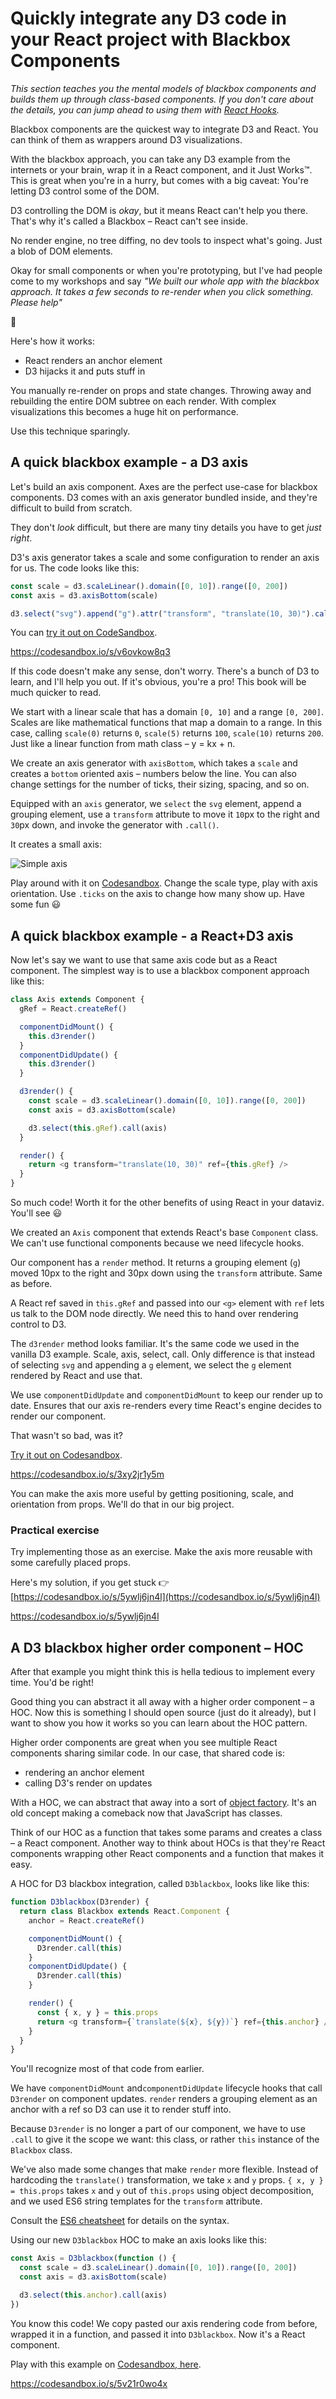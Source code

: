 
# Quickly integrate any D3 code in your React project with Blackbox Components

_This section teaches you the mental models of blackbox components and builds them up through class-based components. If you don't care about the details, you can jump ahead to using them with [React Hooks](/building-blocks/5)._

<Vimeo id={424606537} />

Blackbox components are the quickest way to integrate D3 and React. You can
think of them as wrappers around D3 visualizations.

With the blackbox approach, you can take any D3 example from the internets or
your brain, wrap it in a React component, and it Just Works™. This is great
when you're in a hurry, but comes with a big caveat: You're letting D3 control
some of the DOM.

D3 controlling the DOM is _okay_, but it means React can't help you there.
That's why it's called a Blackbox – React can't see inside.

No render engine, no tree diffing, no dev tools to inspect what's going. Just a
blob of DOM elements.

Okay for small components or when you're prototyping, but I've had people come
to my workshops and say _"We built our whole app with the blackbox approach. It
takes a few seconds to re-render when you click something. Please help"_

🤔

Here's how it works:

- React renders an anchor element
- D3 hijacks it and puts stuff in

You manually re-render on props and state changes. Throwing away and rebuilding
the entire DOM subtree on each render. With complex visualizations this becomes
a huge hit on performance.

Use this technique sparingly.

## A quick blackbox example - a D3 axis

<Vimeo id={424606250} />

Let's build an axis component. Axes are the perfect use-case for blackbox
components. D3 comes with an axis generator bundled inside, and they're
difficult to build from scratch.

They don't _look_ difficult, but there are many tiny details you have to get
_just right_.

D3's axis generator takes a scale and some configuration to render an axis for
us. The code looks like this:

```javascript
const scale = d3.scaleLinear().domain([0, 10]).range([0, 200])
const axis = d3.axisBottom(scale)

d3.select("svg").append("g").attr("transform", "translate(10, 30)").call(axis)
```

You can [try it out on CodeSandbox](https://codesandbox.io/s/v6ovkow8q3).

https://codesandbox.io/s/v6ovkow8q3

If this code doesn't make any sense, don't worry. There's a bunch of D3 to
learn, and I'll help you out. If it's obvious, you're a pro! This book will be
much quicker to read.

We start with a linear scale that has a domain `[0, 10]` and a range
`[0, 200]`. Scales are like mathematical functions that map a domain to a
range. In this case, calling `scale(0)` returns `0`, `scale(5)` returns `100`,
`scale(10)` returns `200`. Just like a linear function from math class – y =
kx + n.

We create an axis generator with `axisBottom`, which takes a `scale` and
creates a `bottom` oriented axis – numbers below the line. You can also change
settings for the number of ticks, their sizing, spacing, and so on.

Equipped with an `axis` generator, we `select` the `svg` element, append a
grouping element, use a `transform` attribute to move it `10`px to the right
and `30`px down, and invoke the generator with `.call()`.

It creates a small axis:

![Simple axis](https://raw.githubusercontent.com/Swizec/react-d3js-es6-ebook/2018-version/manuscript/resources/images/es6v2/simple-axis.png)

Play around with it on [Codesandbox](https://codepen.io/swizec/pen/YGoYBM).
Change the scale type, play with axis orientation. Use `.ticks` on the axis to
change how many show up. Have some fun 😃

## A quick blackbox example - a React+D3 axis

<Vimeo id={424605514} />

Now let's say we want to use that same axis code but as a React component. The
simplest way is to use a blackbox component approach like this:

```javascript
class Axis extends Component {
  gRef = React.createRef()

  componentDidMount() {
    this.d3render()
  }
  componentDidUpdate() {
    this.d3render()
  }

  d3render() {
    const scale = d3.scaleLinear().domain([0, 10]).range([0, 200])
    const axis = d3.axisBottom(scale)

    d3.select(this.gRef).call(axis)
  }

  render() {
    return <g transform="translate(10, 30)" ref={this.gRef} />
  }
}
```

So much code! Worth it for the other benefits of using React in your dataviz.
You'll see 😃

We created an `Axis` component that extends React's base `Component` class. We
can't use functional components because we need lifecycle hooks.

Our component has a `render` method. It returns a grouping element (`g`) moved
10px to the right and 30px down using the `transform` attribute. Same as
before.

A React ref saved in `this.gRef` and passed into our `<g>` element with `ref`
lets us talk to the DOM node directly. We need this to hand over rendering
control to D3.

The `d3render` method looks familiar. It's the same code we used in the vanilla
D3 example. Scale, axis, select, call. Only difference is that instead of
selecting `svg` and appending a `g` element, we select the `g` element rendered
by React and use that.

We use `componentDidUpdate` and `componentDidMount` to keep our render up to
date. Ensures that our axis re-renders every time React's engine decides to
render our component.

That wasn't so bad, was it?

[Try it out on Codesandbox](https://codesandbox.io/s/3xy2jr1y5m).

https://codesandbox.io/s/3xy2jr1y5m

You can make the axis more useful by getting positioning, scale, and
orientation from props. We'll do that in our big project.

### Practical exercise

Try implementing those as an exercise. Make the axis more reusable with some
carefully placed props.

Here's my solution, if you get stuck 👉
[https://codesandbox.io/s/5ywlj6jn4l](https://codesandbox.io/s/5ywlj6jn4l)

https://codesandbox.io/s/5ywlj6jn4l

<Vimeo id={424606063} />

## A D3 blackbox higher order component – HOC

<Vimeo id={424605202} />

After that example you might think this is hella tedious to implement every
time. You'd be right!

Good thing you can abstract it all away with a higher order component – a HOC.
Now this is something I should open source (just do it already), but I want to
show you how it works so you can learn about the HOC pattern.

Higher order components are great when you see multiple React components
sharing similar code. In our case, that shared code is:

- rendering an anchor element
- calling D3's render on updates

With a HOC, we can abstract that away into a sort of [object factory](https://en.wikipedia.org/wiki/Factory_method_pattern). It's an old concept making a comeback now that JavaScript has classes.

Think of our HOC as a function that takes some params and creates a class – a
React component. Another way to think about HOCs is that they're React
components wrapping other React components and a function that makes it easy.

A HOC for D3 blackbox integration, called `D3blackbox`, looks like like this:

```javascript
function D3blackbox(D3render) {
  return class Blackbox extends React.Component {
    anchor = React.createRef()

    componentDidMount() {
      D3render.call(this)
    }
    componentDidUpdate() {
      D3render.call(this)
    }

    render() {
      const { x, y } = this.props
      return <g transform={`translate(${x}, ${y})`} ref={this.anchor} />
    }
  }
}
```

You'll recognize most of that code from earlier.

We have `componentDidMount` and`componentDidUpdate` lifecycle hooks that call
`D3render` on component updates. `render` renders a grouping element as an
anchor with a ref so D3 can use it to render stuff into.

Because `D3render` is no longer a part of our component, we have to use `.call`
to give it the scope we want: this class, or rather `this` instance of the
`Blackbox` class.

We've also made some changes that make `render` more flexible. Instead of
hardcoding the `translate()` transformation, we take `x` and `y` props.
`{ x, y } = this.props` takes `x` and `y` out of `this.props` using object
decomposition, and we used ES6 string templates for the `transform` attribute.

Consult the [ES6 cheatsheet](https://es6cheatsheet.com/) for details on the
syntax.

Using our new `D3blackbox` HOC to make an axis looks like this:

```javascript
const Axis = D3blackbox(function () {
  const scale = d3.scaleLinear().domain([0, 10]).range([0, 200])
  const axis = d3.axisBottom(scale)

  d3.select(this.anchor).call(axis)
})
```

You know this code! We copy pasted our axis rendering code from before, wrapped
it in a function, and passed it into `D3blackbox`. Now it's a React component.

Play with this example on
[Codesandbox, here](https://codesandbox.io/s/5v21r0wo4x).

https://codesandbox.io/s/5v21r0wo4x
